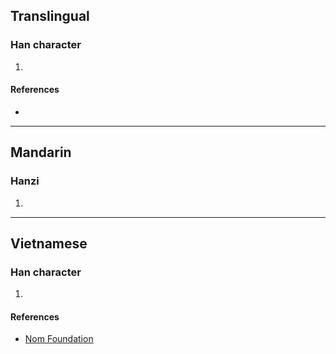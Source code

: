 {{character info/new}}
==Translingual==

===Han character===
{{Han char|rn=85|rad=水|as=10|sn=13|four=37136|canj=EEII|ids=⿰氵蚤}}

# {{defn|Han|sort=水10}}

====References====
* {{Han ref|kx=0639.350|dkj=17945|dj=1046.230|hdz=31711.070|uh=6E9E|ud=28318|bh=DE52|bd=56914}}

----

==Mandarin==

===Hanzi===
{{cmn-hanzi|pin=[[sāo]] ([[sao1]])|wg=sao<sup>1</sup>}}

# {{defn|lang=cmn|sort=水10}}

----

==Vietnamese==

===Han character===
{{vi-readings|rs=水10| hanviet = tao}}

# {{defn|lang=vi|sort=水10}}

====References====
*[http://nomfoundation.org/common/nom_details.php?codepoint=6e9e Nom Foundation]